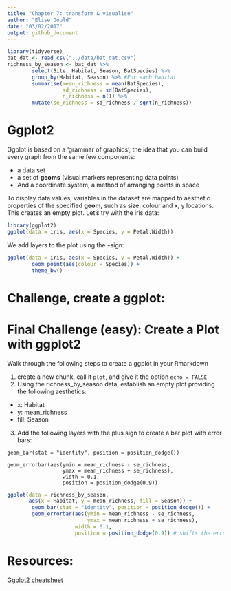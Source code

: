 ```yaml
---
title: "Chapter 7: transform & visualise"
author: "Elise Gould"
date: "03/02/2017"
output: github_document
---
```


```r
library(tidyverse)
bat_dat <- read_csv("../data/bat_dat.csv")
richness_by_season <- bat_dat %>% 
        select(Site, Habitat, Season, BatSpecies) %>%
        group_by(Habitat, Season) %>% #For each habitat
        summarise(mean_richness = mean(BatSpecies),
                  sd_richness = sd(BatSpecies),
                  n_richness = n()) %>%
        mutate(se_richness = sd_richness / sqrt(n_richness))
```


# Ggplot2

Ggplot is based on a 'grammar of graphics', the idea that you can build every graph from the same few components:

- a data set
- a set of **geoms** (visual markers representing data points)
- And a coordinate system, a method of arranging points in space

To display data values, variables in the dataset are mapped to aesthetic properties of the specified **geom**, such as size, colour and x, y locations. This creates an empty plot. Let's try with the iris data:

```r
library(ggplot2)
ggplot(data = iris, aes(x = Species, y = Petal.Width))
```

We add layers to the plot using the `+`sign:
```r
ggplot(data = iris, aes(x = Species, y = Petal.Width)) +
        geom_point(aes(colour = Species)) +
        theme_bw()
```

# Challenge, create a ggplot:






# Final Challenge (easy): Create a Plot with ggplot2

Walk through the following steps to create a ggplot in your Rmarkdown

1. create a new chunk, call it `plot`, and give it the option `echo = FALSE`
2.  Using the richness_by_season data, establish an empty plot providing the following aesthetics:

- x: Habitat
- y: mean_richness
- fill: Season
3. Add the following layers with the plus sign to create a bar plot with error bars:
```
geom_bar(stat = "identity", position = position_dodge())

geom_errorbar(aes(ymin = mean_richness - se_richness, 
                  ymax = mean_richness + se_richness), 
                  width = 0.1,
                  position = position_dodge(0.9))
```

```r
ggplot(data = richness_by_season, 
       aes(x = Habitat, y = mean_richness, fill = Season)) +
        geom_bar(stat = "identity", position = position_dodge()) +
        geom_errorbar(aes(ymin = mean_richness - se_richness, 
                          ymax = mean_richness + se_richness), 
                      width = 0.1,
                      position = position_dodge(0.9)) # shifts the error bars over the correct bar
```

# Resources:

[Ggplot2 cheatsheet](https://www.rstudio.com/wp-content/uploads/2015/12/ggplot2-cheatsheet-2.0.pdf)
